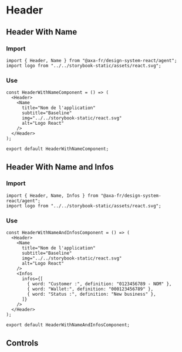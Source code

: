 
<Meta of={HeaderStories} />

# Header

## Header With Name

<Canvas of={HeaderStories.HeaderWithName} />

### Import

```tsx
import { Header, Name } from "@axa-fr/design-system-react/agent";
import logo from "../../storybook-static/assets/react.svg";
```

### Use

```tsx
const HeaderWithNameComponent = () => (
  <Header>
    <Name
      title="Nom de l'application"
      subtitle="Baseline"
      img="../../storybook-static/react.svg"
      alt="Logo React"
    />
  </Header>
);

export default HeaderWithNameComponent;
```

## Header With Name and Infos

<Canvas of={HeaderStories.HeaderWithNameAndInfos} />

### Import

```tsx
import { Header, Name, Infos } from "@axa-fr/design-system-react/agent";
import logo from "../../storybook-static/assets/react.svg";
```

### Use

```tsx
const HeaderWithNameAndInfosComponent = () => (
  <Header>
    <Name
      title="Nom de l'application"
      subtitle="Baseline"
      img="../../storybook-static/react.svg"
      alt="Logo React"
    />
    <Infos
      infos={[
        { word: "Customer :", definition: "0123456789 - NOM" },
        { word: "Wallet:", definition: "000123456789" },
        { word: "Status :", definition: "New business" },
      ]}
    />
  </Header>
);

export default HeaderWithNameAndInfosComponent;
```

## Controls

<Controls story={HeaderStories} />

